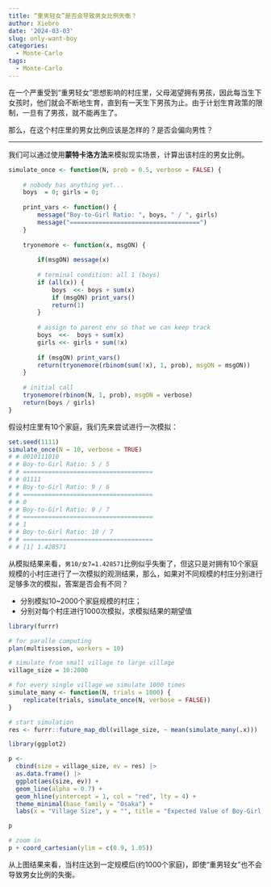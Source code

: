 ```yaml
---
title: “重男轻女”是否会导致男女比例失衡？
author: Xiebro
date: '2024-03-03'
slug: only-want-boy
categories:
  - Monte-Carlo
tags:
  - Monte-Carlo
---
```


在一个严重受到“重男轻女”思想影响的村庄里，父母渴望拥有男孩，因此每当生下女孩时，他们就会不断地生育，直到有一天生下男孩为止。由于计划生育政策的限制，一旦有了男孩，就不能再生了。

那么，在这个村庄里的男女比例应该是怎样的？是否会偏向男性？

---

我们可以通过使用**蒙特卡洛方法**来模拟现实场景，计算出该村庄的男女比例。

```r
simulate_once <- function(N, prob = 0.5, verbose = FALSE) {
    
    # nobody has anything yet...
    boys  = 0; girls = 0;
    
    print_vars <- function() {
        message("Boy-to-Girl Ratio: ", boys, " / ", girls)
        message("====================================")
    }
    
    tryonemore <- function(x, msgON) {
        
        if(msgON) message(x)
        
        # terminal condition: all 1 (boys)
        if (all(x)) {
            boys  <<- boys + sum(x)
            if (msgON) print_vars()
            return(1)
        }
        
        # assign to parent env so that we can keep track
        boys  <<-  boys + sum(x)
        girls <<- girls + sum(!x)
        
        if (msgON) print_vars()
        return(tryonemore(rbinom(sum(!x), 1, prob), msgON = msgON))
    }
    
    # initial call
    tryonemore(rbinom(N, 1, prob), msgON = verbose)
    return(boys / girls)
}
```

假设村庄里有10个家庭，我们先来尝试进行一次模拟：
```r
set.seed(1111)
simulate_once(N = 10, verbose = TRUE)
# # 0010111010
# # Boy-to-Girl Ratio: 5 / 5
# # ====================================
# # 01111
# # Boy-to-Girl Ratio: 9 / 6
# # ====================================
# # 0
# # Boy-to-Girl Ratio: 9 / 7
# # ====================================
# # 1
# # Boy-to-Girl Ratio: 10 / 7
# # ====================================
# # [1] 1.428571
```
从模拟结果来看，`男10/女7=1.428571`比例似乎失衡了，但这只是对拥有10个家庭规模的小村庄进行了一次模拟的观测结果，那么，如果对不同规模的村庄分别进行足够多次的模拟，答案是否会有不同？  

- 分别模拟10~2000个家庭规模的村庄；
- 分别对每个村庄进行1000次模拟，求模拟结果的期望值

```r
library(furrr)

# for paralle computing
plan(multisession, workers = 10)

# simulate from small village to large village
village_size = 10:2000

# for every single village we simulate 1000 times
simulate_many <- function(N, trials = 1000) {
    replicate(trials, simulate_once(N, verbose = FALSE))
}

# start simulation
res <- furrr::future_map_dbl(village_size, ~ mean(simulate_many(.x)))
```

```r
library(ggplot2)

p <- 
  cbind(size = village_size, ev = res) |>
  as.data.frame() |>
  ggplot(aes(size, ev)) + 
  geom_line(alpha = 0.7) + 
  geom_hline(yintercept = 1, col = "red", lty = 4) +
  theme_minimal(base_family = "Osaka") + 
  labs(x = "Village Size", y = "", title = "Expected Value of Boy-Girl Ratio")

p
```
```r
# zoom in
p + coord_cartesian(ylim = c(0.9, 1.05))
```

从上图结果来看，当村庄达到一定规模后(约1000个家庭)，即使“重男轻女”也不会导致男女比例的失衡。


